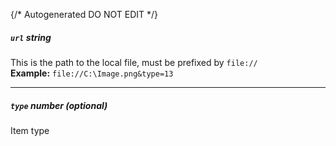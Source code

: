 {/* Autogenerated DO NOT EDIT  */}
##### `url` _string_
This is the path to the local file, must be prefixed by `file://`
<br/>
**Example:** `file://C:\Image.png&type=13`

---
##### `type` _number (optional)_
Item type


